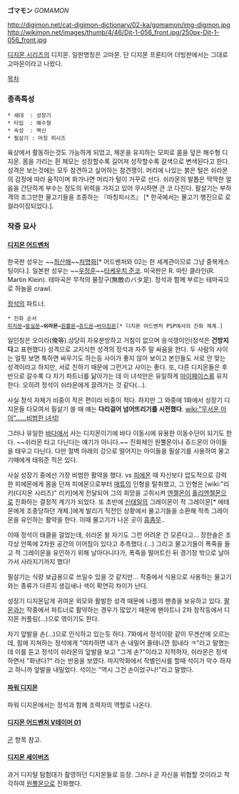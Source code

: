'''ゴマモン''' ''GOMAMON''

http://digimon.net/cat-digimon-dictionary/02-ka/gomamon/img-digmon.jpg http://wikimon.net/images/thumb/4/46/Djt-1-056_front.jpg/250px-Djt-1-056_front.jpg

[[디지몬 시리즈]]의 디지몬.
일판명칭은 고마몬. 단 디지몬 프론티어 더빙판에서는 그대로 고마몬이라고 나왔다.

[[목차]]

=== 종족특성 ===
 * 세대  : 성장기
 * 타입  : 해수형
 * 속성  : 백신
 * 필살기 : 마칭 피시즈

육상에서 활동하는것도 가능하게 되었고, 체온을 유지하는 모피로 몸을 덮은 해수형 디지몬. 몸을 가리는 흰 체모는 성장할수록 길어져 성작할수록 갈색으로 변색된다고 한다. 성격은 보는것에는 모두 참견하고 싶어하는 참견쟁이. 머리에 나있는 붉은 털은 쉬라몬의 감정에 따라 움직이며 화가나면 머리가 털이 거꾸로 선다. 쉬라몬의 발톱은 딱딱한 얼음을 간단하게 부수는 정도의 위력을 가지고 있어 무시하면 큰 코 다친다. 필살기는 부하격의 조그만한 물고기들을 조종하는 『마칭피시즈』 [* 한국에서는 물고기 행진으로 로컬라이징되었다.].
=== 작중 묘사 ===
==== [[디지몬 어드벤처]] ====
한국판 성우는 ~~[[최산해]]~~[[차명화]][* 어드벤처와 02는 한 세계관이므로 그냥 중복캐스팅이다.]. 일본판 성우는 ~~[[우정훈]]~~[[타케우치 준코]]. 미국판은 R. 마틴 클라인(R. Martin Klein). 
테마곡은 무적의 물장구(無敵のバタ足). 정석과 함께 부르는 테마곡으로 하늘을 crawl.

[[정석]]의 파트너.
 * 진화 순서
 [[피치몬]]→[[둥실몬]]→'''쉬라몬'''→[[원뿔몬]]→[[쥬드몬]]→[[바이킹몬]][* 디지몬 어드벤처 PSP에서의 진화 체계.]

일인칭은 오이라(俺等).상당히 자유분방하고 거침이 없으며 응석쟁이인(정석은 '''건방지다'''고 표현했다) 성격으로 고지식한 성격의 정석과 자주 말 싸움을 한다. 두 사람의 사이는 얼핏 보면 툭하면 싸우기도 하는등 사이가 좋지 않아 보이고 본인들도 서로 안 맞는 성격이라고 하지만, 서로 친하기 때문에 그런거고 사이는 좋다. 또, 다른 디지몬들은 후반으로 갈수록 다 자기 파트너를 닮아가는 데 이 녀석만은 유일하게 [[마이페이스]]를 유지한다. 오히려 정석이 쉬라몬에게 끌려가는 것 같다(…).

사실 정석 자체가 비중이 적은 편이라 비중이 적다. 하지만 그 와중에 1화에서 성장기 디지몬들 다모여서 필살기 쓸 때 얘는 '''다리걸어 넘어뜨리기를 시전했다'''. [[wiki:"무서운 아이"……비범한 녀석!]]

그러나 유일한 [[바다]]에서 사는 디지몬이기에 바다 이동시에 유용한 이동수단이 되기도 한다. ~~쉬라몬 타고 다닌다는 얘기가 아니다.~~ 진화체인 원뿔몬이나 쥬드몬이 아이들을 태우고 다닌다. 다만 절벽 아래의 강으로 떨어지는 아이들을 필살기를 사용하여 물고기떼에게 태워준 적은 있다.

사실 성장기 중에선 가장 비범한 활약을 했다. vs [[피에몬]] 때 자신보다 압도적으로 강력한 피에몬에게 몸을 던져 피에몬으로부터 [[매튜]]의 인형을 탈취했고, 그 인형은 [wiki:"리키(디지몬 시리즈)" 리키]에게 전달되어 그의 희망을 고취시켜 [[엔젤몬]]이 [[홀리엔젤몬]]으로 진화하는 결정적 계기가 되었다. 또 초반에 [[신태일]]의 그레이몬이 적 그레이몬[* 에테몬에게 조종당하던 개체.]에게 발리기 직전인 상황에서 물고기들을 소환해 적측 그레이몬을 유인하는 활약을 한다. 이때 물고기가 나온 곳이 [[흠좀무]]..

이때 정석이 태클을 걸었는데, 쉬라몬 왈 자기도 그런 어려운 건 모른다고... 장한솔은 조각상 안쪽에 2차원 공간의 이어짐이 있다고 추측했다.(...) 그리고 물고기들이 폭죽을 들고 적 그레이몬을 유인하기 위해 날아다니다가, 폭죽을 떨어트린 뒤 경기장 밖으로 날아가서 사라지기까지 했다!

필살기는 식량 보급용으로 쓰일수 있을 것 같지만... 작중에서 식용으로 사용하는 물고기와는 종류가 다른지 생김새나 색이 확연히 차이가 난다.

성장기 디지몬답게 귀여운 외모와 활발한 성격 때문에 나름의 팬층을 보유하고 있다. [[팔몬]]과는 작중에서 파트너로 활약하는 경우가 많았기 때문에 팬아트나 2차 창작등에서 디지몬 커플링(...)으로 엮이기도 한다. 

자기 앞발을 손(...)으로 인식하고 있는듯 하다. 7화에서 정석이랑 같이 무겐산에 오르는데, 힘에 지쳐하는 정석에게 "여차하면 내가 손 내밀어 줄테니깐 힘내라 ㅋ"라고 말했는데 이를 듣고 정석이 쉬라몬의 앞발을 보고 "그게 손?"이라고 지적하자, 쉬라몬은 정색하면서 "화낸다?" 라는 반응을 보였다. 마지막화에서 작별인사를 할때 석이가 악수 하자고 하니까 앞발을 내밀었다. 석이는 "역시 그건 손이었구나!"라고 말했다.
==== [[파워 디지몬]] ====
파워 디지몬에서는 정석과 함께 조력자의 역할로 나온다.

==== [[디지몬 어드벤처 V테이머 01]] ====
[[곤]] 항목 참고.


==== [[디지몬 세이버즈]] ====
과거 디지털 탐험대가 촬영하던 디지몬들로 등장. 그러나 곧 자신을 위협할 것이라고 착각하여 [[원뿔몬]]으로 진화했다.
